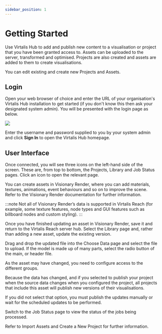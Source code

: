 ```yaml
---
sidebar_position: 1
---
```


# Getting Started

Use Virtalis Hub to add and publish new content to a visualisation or project that you have been granted access to. Assets can be uploaded to the server, transformed and optimised. Projects are also created and assets are added to them to create visualisations.

You can edit existing and create new Projects and Assets. 

## Login

Open your web browser of choice and enter the URL of your organisation's Virtalis Hub installation to get started (if you don't know this then ask your designated system admin). You will be presented with the login page as below.

![](/img/virtalis-hub-and-web-viewer/login.png)

Enter the username and password supplied to you by your system admin and click **Sign In** to open the Virtalis Hub homepage.

## User Interface

Once connected, you will see three icons on the left-hand side of the screen. These are, from top to bottom, the Projects, Library and Job Status pages. Click an icon to open the relevant page.







You can create assets in Visionary Render, where you can add materials, textures, animations, event behaviours and so on to improve the scene. Refer to the Visionary Render documentation for further information.

:::note
Not all of Visionary Render’s data is supported in Virtalis Reach (for example, some texture features, node types and GUI features such as billboard nodes and custom styling).
:::

Once you have finished updating an asset in Visionary Render, save it and return to the Virtalis Reach server hub. Select the Library page and, rather than adding a new asset, update the existing version.

Drag and drop the updated file into the Choose Data page and select the file to upload. If the model is made up of many parts, select the radio button of the main, or header file. 

As the asset may have changed, you need to configure access to the different groups.

Because the data has changed, and if you selected to publish your project when the source data changes when you configured the project, all projects that include this asset will publish new versions of their visualisations.

If you did not select that option, you must publish the updates manually or wait for the scheduled updates to be performed.

Switch to the Job Status page to view the status of the jobs being processed.

Refer to Import Assets and Create a New Project for further information.